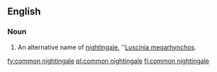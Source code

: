 ==English==

===Noun===
{{en-noun}}

# An alternative name of [[nightingale]], ''[[Luscinia megarhynchos]].

[[fy:common nightingale]]
[[pl:common nightingale]]
[[fi:common nightingale]]